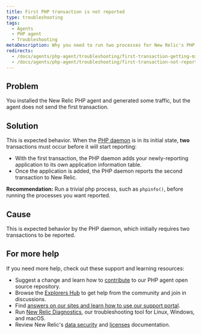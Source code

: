 ```yaml
---
title: First PHP transaction is not reported
type: troubleshooting
tags:
  - Agents
  - PHP agent
  - Troubleshooting
metaDescription: Why you need to run two processes for New Relic's PHP agent to start reporting after initial installation.
redirects:
  - /docs/agents/php-agent/troubleshooting/first-transaction-getting-missed
  - /docs/agents/php-agent/troubleshooting/first-transaction-not-reported
---
```


## Problem

You installed the New Relic PHP agent and generated some traffic, but the agent does not send the first transaction.

## Solution

This is expected behavior. When the [PHP daemon](/docs/agents/php-agent/getting-started/new-relic-daemon-processes) is in its initial state, **two** transactions must occur before it will start reporting:

* With the first transaction, the PHP daemon adds your newly-reporting application to its own application information table.
* Once the application is added, the PHP daemon reports the second transaction to New Relic.

**Recommendation:** Run a trivial php process, such as `phpinfo()`, before running the processes you want reported.

## Cause

This is expected behavior by the PHP daemon, which initially requires two transactions to be reported.

## For more help

If you need more help, check out these support and learning resources:

* Suggest a change and learn how to [contribute](https://github.com/newrelic/newrelic-php-agent/issues) to our PHP agent open source repository.
* Browse the [Explorers Hub](https://discuss.newrelic.com/) to get help from the community and join in discussions.
* Find [answers on our sites and learn how to use our support portal](/docs/using-new-relic/welcome-new-relic/get-started/find-help-use-support-portal/).
* Run [New Relic Diagnostics](/docs/using-new-relic/cross-product-functions/troubleshooting/new-relic-diagnostics/), our troubleshooting tool for Linux, Windows, and macOS.
* Review New Relic's [data security](/docs/security/) and [licenses](/docs/licenses/) documentation.